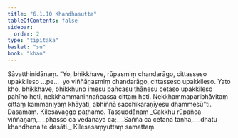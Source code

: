```yaml
---
title: "6.1.10 Khandhasutta"
tableOfContents: false
sidebar:
  order: 2
type: "tipitaka"
basket: "su"
book: "khan"
---
```



<DynamicBreadcrumb />

<Division number="331" book="khan" bookNo="13" page="196">

<Paragraph number="1111" book="khan">
Sāvatthinidānaṃ. “Yo, bhikkhave, rūpasmiṃ chandarāgo, cittasseso upakkileso …pe…  yo viññāṇasmiṃ chandarāgo, cittasseso upakkileso. Yato kho, bhikkhave, bhikkhuno imesu pañcasu ṭhānesu cetaso upakkileso pahīno hoti, nekkhammaninnañcassa cittaṃ hoti. Nekkhammaparibhāvitaṃ cittaṃ kammaniyaṃ khāyati, abhiññā sacchikaraṇīyesu dhammesū”ti.

</Paragraph>
</Division>

<Paragraph number="1112" type="center" book="khan">
Dasamaṃ.



</Paragraph>

<Paragraph number="1113" type="center" book="khan">
Kilesavaggo paṭhamo.



</Paragraph>

<Paragraph number="1114" type="center" book="khan">
Tassuddānaṃ


</Paragraph>

<Paragraph number="1115" type="verses" book="khan">
_Cakkhu rūpañca viññāṇaṃ,_  
_phasso ca vedanāya ca;_  
_Saññā ca cetanā taṇhā,_  
_dhātu khandhena te dasāti._  


</Paragraph>

<Paragraph number="1116" type="center" book="khan">
Kilesasaṃyuttaṃ samattaṃ.
</Paragraph>